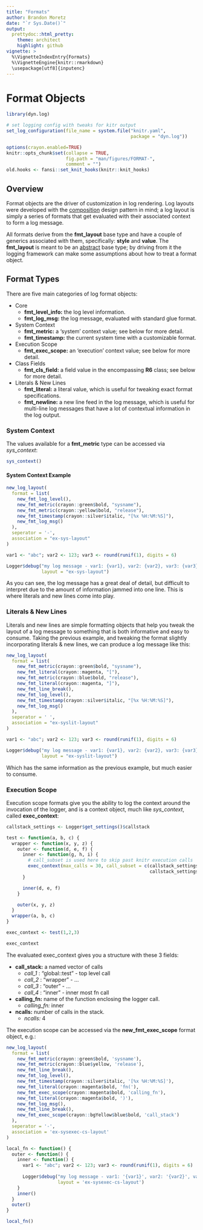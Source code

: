 ```yaml
---
title: "Formats"
author: Brandon Moretz
date: "`r Sys.Date()`"
output:
  prettydoc::html_pretty:
    theme: architect
    highlight: github
vignette: >
  %\VignetteIndexEntry{Formats}
  %\VignetteEngine{knitr::rmarkdown}
  \usepackage[utf8]{inputenc}
---
```


# Format Objects

```r
library(dyn.log)

# set logging config with tweaks for kitr output
set_log_configuration(file_name = system.file("knitr.yaml", 
                                              package = "dyn.log"))
```

```r
options(crayon.enabled=TRUE)
knitr::opts_chunk$set(collapse = TRUE,
                      fig.path = "man/figures/FORMAT-",
                      comment = "")
old.hooks <- fansi::set_knit_hooks(knitr::knit_hooks)
```

## Overview

Format objects are the driver of customization in log rendering. Log layouts were developed with the [composition](https://en.wikipedia.org/wiki/Composite_pattern) design pattern in mind; a log layout is simply a series of formats that get evaluated with their associated context to form a log message.

All formats derive from the **fmt_layout** base type and have a couple of generics associated with them, specifically: **style** and **value**. The **fmt_layout** is meant to be an [abstract](https://en.wikipedia.org/wiki/Abstract_type) base type; by driving from it the logging framework can make some assumptions about how to treat a format object.

## Format Types

There are five main categories of log format objects:

* Core
  + **fmt_level_info:** the log level information.
  + **fmt_log_msg:** the log message, evaluated with standard glue format.
* System Context
  + **fmt_metric:** a 'system' context value; see below for more detail.
  + **fmt_timestamp:** the current system time with a customizable format.
* Execution Scope
  + **fmt_exec_scope:** an 'execution' context value; see below for more detail.
* Class Fields
  + **fmt_cls_field:** a field value in the encompassing **R6** class; see below for more detail.
* Literals & New Lines
  + **fmt_literal:** a literal value, which is useful for tweaking exact format specifications.
  + **fmt_newline:** a new line feed in the log message, which is useful for multi-line log messages that have a lot of contextual information in the log output.
  
### System Context

The values available for a **fmt_metric** type can be accessed via *sys_context*:

```r
sys_context()
```

#### System Context Example

```r
new_log_layout(
  format = list(
    new_fmt_log_level(),
    new_fmt_metric(crayon::green$bold, "sysname"),
    new_fmt_metric(crayon::yellow$bold, "release"),
    new_fmt_timestamp(crayon::silver$italic, "[%x %H:%M:%S]"),
    new_fmt_log_msg()
  ),
  seperator = '-',
  association = "ex-sys-layout"
)

var1 <- "abc"; var2 <- 123; var3 <- round(runif(1), digits = 6)

Logger$debug("my log message - var1: {var1}, var2: {var2}, var3: {var3}", 
             layout = "ex-sys-layout")
```

As you can see, the log message has a great deal of detail, but difficult to interpret due to the amount of information jammed into one line. This is where literals and new lines come into play.

### Literals & New Lines

Literals and new lines are simple formatting objects that help you tweak the layout of a log message to something that is both informative and easy to consume. Taking the previous example, and tweaking the format slightly incorporating literals & new lines, we can produce a log message like this:

```r
new_log_layout(
  format = list(
    new_fmt_metric(crayon::green$bold, "sysname"),
    new_fmt_literal(crayon::magenta, "["),
    new_fmt_metric(crayon::blue$bold, "release"),
    new_fmt_literal(crayon::magenta, "]"),
    new_fmt_line_break(),
    new_fmt_log_level(),
    new_fmt_timestamp(crayon::silver$italic, "[%x %H:%M:%S]"),
    new_fmt_log_msg()
  ),
  seperator = ' ',
  association = "ex-syslit-layout"
)

var1 <- "abc"; var2 <- 123; var3 <- round(runif(1), digits = 6)

Logger$debug("my log message - var1: {var1}, var2: {var2}, var3: {var3}", 
             layout = "ex-syslit-layout")
```

Which has the same information as the previous example, but much easier to consume.

### Execution Scope

Execution scope formats give you the ability to log the context around the invocation of the logger, and is a 
context object, much like *sys_context*, called **exec_context**:

```r
callstack_settings <- Logger$get_settings()$callstack
```

```r
test <- function(a, b, c) {
  wrapper <- function(x, y, z) {
    outer <- function(d, e, f) {
      inner <- function(g, h, i) {
        # call_subset is used here to skip past knitr execution calls
        exec_context(max_calls = 30, call_subset = c(callstack_settings$start,
                                                     callstack_settings$stop))
      }

      inner(d, e, f)
    }

    outer(x, y, z)
  }
  wrapper(a, b, c)
}

exec_context <- test(1,2,3)
```

```r
exec_context
```

The evaluated exec_context gives you a structure with these 3 fields:

* **call_stack:** a named vector of calls
  + *call_1* : "global::test" - top level call
  + *call_2* : "wrapper" - ...
  + *call_3* : "outer" - ...
  + *call_4* : "inner" - inner most fn call
* **calling_fn:** name of the function enclosing the logger call.
  + *calling_fn:* inner
* **ncalls:** number of calls in the stack.
  + *ncalls:* 4

The execution scope can be accessed via the **new_fmt_exec_scope** format object, e.g.:

```r
new_log_layout(
  format = list(
    new_fmt_metric(crayon::green$bold, 'sysname'),
    new_fmt_metric(crayon::blue$yellow, 'release'),
    new_fmt_line_break(),
    new_fmt_log_level(),
    new_fmt_timestamp(crayon::silver$italic, '[%x %H:%M:%S]'),
    new_fmt_literal(crayon::magenta$bold, 'fn('),
    new_fmt_exec_scope(crayon::magenta$bold, 'calling_fn'),
    new_fmt_literal(crayon::magenta$bold, ')'),
    new_fmt_log_msg(),
    new_fmt_line_break(),
    new_fmt_exec_scope(crayon::bgYellow$blue$bold, 'call_stack')
  ),
  seperator = '-',
  association = 'ex-sysexec-cs-layout'
)

local_fn <- function() {
  outer <- function() {
    inner <- function() {
      var1 <- "abc"; var2 <- 123; var3 <- round(runif(1), digits = 6)
      
      Logger$debug("my log message - var1: '{var1}', var2: '{var2}', var3: '{var3}'", 
                   layout = 'ex-sysexec-cs-layout')
    }
    inner()
  }
  outer()
}

local_fn()
```

